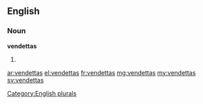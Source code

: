 ==English==

===Noun===
'''vendettas'''

# {{plural of|vendetta}}

[[Category:English plurals]]

[[ar:vendettas]]
[[el:vendettas]]
[[fr:vendettas]]
[[mg:vendettas]]
[[my:vendettas]]
[[sv:vendettas]]
